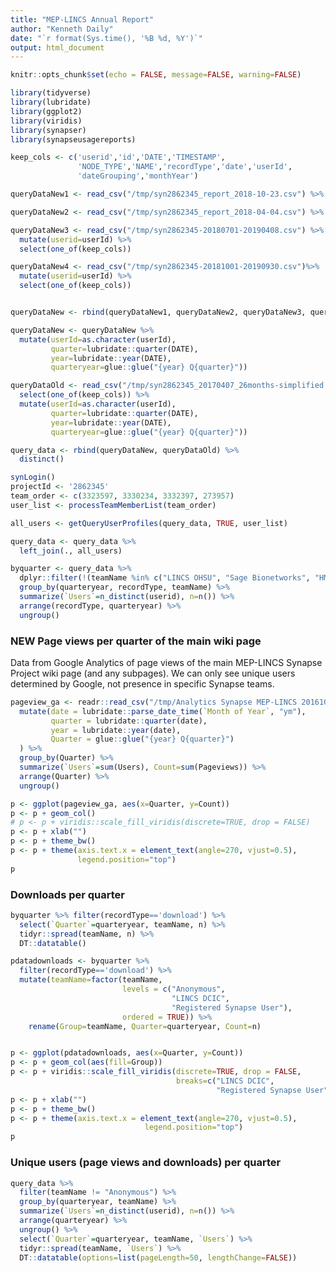 ```yaml
---
title: "MEP-LINCS Annual Report"
author: "Kenneth Daily"
date: "`r format(Sys.time(), '%B %d, %Y')`"
output: html_document
---
```


```r
knitr::opts_chunk$set(echo = FALSE, message=FALSE, warning=FALSE)

library(tidyverse)
library(lubridate)
library(ggplot2)
library(viridis)
library(synapser)
library(synapseusagereports)

keep_cols <- c('userid','id','DATE','TIMESTAMP',
               'NODE_TYPE','NAME','recordType','date','userId',
               'dateGrouping','monthYear')

queryDataNew1 <- read_csv("/tmp/syn2862345_report_2018-10-23.csv") %>% select(one_of(keep_cols))

queryDataNew2 <- read_csv("/tmp/syn2862345_report_2018-04-04.csv") %>% select(one_of(keep_cols))

queryDataNew3 <- read_csv("/tmp/syn2862345-20180701-20190408.csv") %>% 
  mutate(userid=userId) %>% 
  select(one_of(keep_cols)) 

queryDataNew4 <- read_csv("/tmp/syn2862345-20181001-20190930.csv")%>% 
  mutate(userid=userId) %>% 
  select(one_of(keep_cols)) 


queryDataNew <- rbind(queryDataNew1, queryDataNew2, queryDataNew3, queryDataNew4)

queryDataNew <- queryDataNew %>% 
  mutate(userId=as.character(userId),
         quarter=lubridate::quarter(DATE),
         year=lubridate::year(DATE),
         quarteryear=glue::glue("{year} Q{quarter}"))

queryDataOld <- read_csv("/tmp/syn2862345_20170407_26months-simplified.csv") %>% 
  select(one_of(keep_cols)) %>% 
  mutate(userId=as.character(userId),
         quarter=lubridate::quarter(DATE),
         year=lubridate::year(DATE),
         quarteryear=glue::glue("{year} Q{quarter}"))

query_data <- rbind(queryDataNew, queryDataOld) %>% 
  distinct()

synLogin()
projectId <- '2862345'
team_order <- c(3323597, 3330234, 3332397, 273957)
user_list <- processTeamMemberList(team_order)

all_users <- getQueryUserProfiles(query_data, TRUE, user_list)

query_data <- query_data %>%
  left_join(., all_users) 

```

```r
byquarter <- query_data %>% 
  dplyr::filter(!(teamName %in% c("LINCS OHSU", "Sage Bionetworks", "HMS-LINCS"))) %>% 
  group_by(quarteryear, recordType, teamName) %>% 
  summarize(`Users`=n_distinct(userid), n=n()) %>% 
  arrange(recordType, quarteryear) %>% 
  ungroup()
```
### NEW Page views per quarter of the main wiki page

Data from Google Analytics of page views of the main MEP-LINCS Synapse Project wiki page (and any subpages). We can only see unique users determined by Google, not presence in specific Synapse teams.

```r
pageview_ga <- readr::read_csv("/tmp/Analytics Synapse MEP-LINCS 20161001-20190930.csv", comment = "#") %>% 
  mutate(date = lubridate::parse_date_time(`Month of Year`, "ym"),
         quarter = lubridate::quarter(date),
         year = lubridate::year(date),
         Quarter = glue::glue("{year} Q{quarter}")
  ) %>% 
  group_by(Quarter) %>% 
  summarize(`Users`=sum(Users), Count=sum(Pageviews)) %>% 
  arrange(Quarter) %>% 
  ungroup()

```


```r
p <- ggplot(pageview_ga, aes(x=Quarter, y=Count))
p <- p + geom_col()
# p <- p + viridis::scale_fill_viridis(discrete=TRUE, drop = FALSE)
p <- p + xlab("")
p <- p + theme_bw()
p <- p + theme(axis.text.x = element_text(angle=270, vjust=0.5),
               legend.position="top")
p
```

### Downloads per quarter

```r
byquarter %>% filter(recordType=='download') %>% 
  select(`Quarter`=quarteryear, teamName, n) %>% 
  tidyr::spread(teamName, n) %>% 
  DT::datatable()
```

```r
pdatadownloads <- byquarter %>% 
  filter(recordType=='download') %>% 
  mutate(teamName=factor(teamName, 
                         levels = c("Anonymous", 
                                    "LINCS DCIC",
                                    "Registered Synapse User"), 
                         ordered = TRUE)) %>% 
    rename(Group=teamName, Quarter=quarteryear, Count=n)


p <- ggplot(pdatadownloads, aes(x=Quarter, y=Count))
p <- p + geom_col(aes(fill=Group))
p <- p + viridis::scale_fill_viridis(discrete=TRUE, drop = FALSE,
                                     breaks=c("LINCS DCIC", 
                                              "Registered Synapse User"))
p <- p + xlab("")
p <- p + theme_bw()
p <- p + theme(axis.text.x = element_text(angle=270, vjust=0.5),
                              legend.position="top")
p
```

### Unique users (page views and downloads) per quarter
```r
query_data %>% 
  filter(teamName != "Anonymous") %>% 
  group_by(quarteryear, teamName) %>% 
  summarize(`Users`=n_distinct(userid), n=n()) %>% 
  arrange(quarteryear) %>% 
  ungroup() %>% 
  select(`Quarter`=quarteryear, teamName, `Users`) %>% 
  tidyr::spread(teamName, `Users`) %>% 
  DT::datatable(options=list(pageLength=50, lengthChange=FALSE))
```


